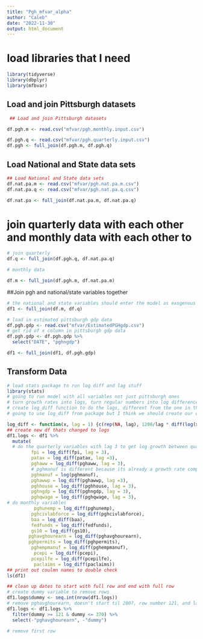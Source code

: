 ```yaml
---
title: "Pgh_mfvar_alpha"
author: "Caleb"
date: "2022-11-30"
output: html_document
---
```

# load libraries that I need 
```r
library(tidyverse) 
library(dbplyr) 
library(mfbvar) 
``` 
## Load and join Pittsburgh datasets 
```r
 ## Load and join Pittsburgh datasets 

df.pgh.m <- read.csv("mfvar/pgh.monthly.input.csv")

df.pgh.q <- read.csv("mfvar/pgh.quarterly.input.csv") 
df.pgh <- full_join(df.pgh.m, df.pgh.q)
```
## Load National and State data sets 
```r
## Load National and State data sets 
df.nat.pa.m <- read.csv("mfvar/pgh.nat.pa.m.csv")
df.nat.pa.q <- read.csv("mfvar/pgh.nat.pa.q.csv") 

df.nat.pa <- full_join(df.nat.pa.m, df.nat.pa.q) 

```
# join quarterly data with each other and monthly data with each other to 
```r
# join quarterly
df.q <- full_join(df.pgh.q, df.nat.pa.q) 

# monthly data 

df.m <- full_join(df.pgh.m, df.nat.pa.m) 
```
##Join pgh and national/state variables together 
```r
# the national and state variables should enter the model as exogenous but the package doesn't really allow that, we're going to try and tinker with it but will also run model where they aren't exogenous 
df1 <- full_join(df.m, df.q)

# load in estimated pittsburgh gdp data 
df.pgh.gdp <- read.csv("mfvar/EstimatedPGHgdp.csv") 
# get rid of x column in pittsburgh gdp data 
df.pgh.gdp <- df.pgh.gdp %>% 
  select("DATE", "pghngdp") 

df1 <- full_join(df1, df.pgh.gdp) 
```
## Transform Data  
```r
# load stats package to run log diff and lag stuff 
library(stats)
# going to run model with all variables not just pittsburgh ones 
# turn growth rates into logs, turn regular numbers into log differences using diff(log()) 
# create log_diff function to do the lags, different from the one in the package but not sure what 1200 is doing there so 
# going to use log_diff from package but I think we should create our own function, doesn't look right 

log_diff <- function(x, lag = 1) {c(rep(NA, lag), 1200/lag * diff(log(x), lag = lag))} 
## create new df thats changed to logs 
df1.logs <- df1 %>% 
  mutate( 
  # do the quarterly variables with lag 3 to get log growth between quarterly inputs  
         fpi = log_diff(fpi, lag = 3), 
         patax = log_diff(patax, lag =3),
         pghaww = log_diff(pghaww, lag = 3), 
         # pghmanuf is different because its already a growth rate comparing this quarter from the year before 
         pghmanuf = log(pghmanuf), 
         pghawwp = log_diff(pghawwp, lag =3), 
         pghhouse = log_diff(pghhouse, lag = 3), 
         pghngdp = log_diff(pghngdp, lag = 3),
         pghqwage = log_diff(pghqwage, lag = 3), 
# do monthly variables 
          pghunemp = log_diff(pghunemp),
         pghcivlabforce = log_diff(pghcivlabforce), 
         baa = log_diff(baa), 
         fedfunds = log_diff(fedfunds),
         gs10 = log_diff(gs10),
        pghavghourearn = log_diff(pghavghourearn), 
        pghpermits = log_diff(pghpermits),
         pghempmanuf = log_diff(pghempmanuf), 
          pcepi = log_diff(pcepi), 
         pcepilfe = log_diff(pcepilfe), 
          paclaims = log_diff(paclaims))
## print out coulmn names to double check 
ls(df1)

## clean up dates to start with full row and end with full row 
# create dummy variable to remove rows 
df1.logs$dummy <- seq.int(nrow(df1.logs))
# remove pghavghourearn, doesn't start til 2007, row number 121, and last full row of data is Q3 of 2020 cause of pgh gdp 
df1.logs <- df1.logs %>% 
  filter(dummy >= 121 & dummy <= 370) %>% 
  select(-"pghavghourearn", -"dummy")

# remove first row 
```
